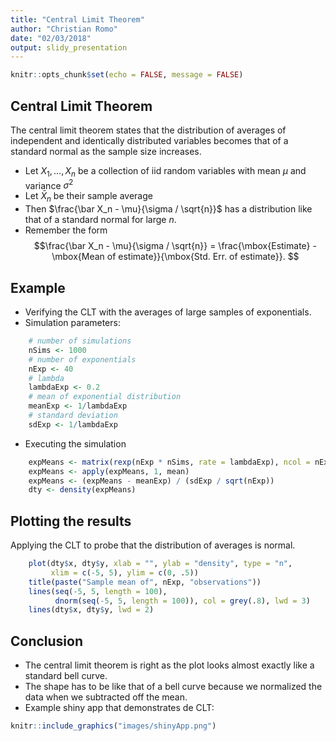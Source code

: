 ```yaml
---
title: "Central Limit Theorem"
author: "Christian Romo"
date: "02/03/2018"
output: slidy_presentation
---
```


```r
knitr::opts_chunk$set(echo = FALSE, message = FALSE)
```

## Central Limit Theorem

The central limit theorem states that the distribution of averages of independent and identically
distributed variables becomes that of a standard normal as the sample size increases.

- Let $X_1,\ldots,X_n$ be a collection of iid random variables with mean $\mu$ and variance $\sigma^2$
- Let $\bar X_n$ be their sample average
- Then $\frac{\bar X_n - \mu}{\sigma / \sqrt{n}}$ has a distribution like that of a standard normal for large $n$.
- Remember the form
$$\frac{\bar X_n - \mu}{\sigma / \sqrt{n}} = 
    \frac{\mbox{Estimate} - \mbox{Mean of estimate}}{\mbox{Std. Err. of estimate}}.
$$

## Example

- Verifying the CLT with the averages of large samples of exponentials.
- Simulation parameters:
```r
    # number of simulations
    nSims <- 1000
    # number of exponentials
    nExp <- 40
    # lambda
    lambdaExp <- 0.2
    # mean of exponential distribution
    meanExp <- 1/lambdaExp
    # standard deviation
    sdExp <- 1/lambdaExp
```

- Executing the simulation
```r
    expMeans <- matrix(rexp(nExp * nSims, rate = lambdaExp), ncol = nExp)
    expMeans <- apply(expMeans, 1, mean)
    expMeans <- (expMeans - meanExp) / (sdExp / sqrt(nExp))
    dty <- density(expMeans)
```

## Plotting the results
Applying the CLT to probe that the distribution of averages is normal.
```r
    plot(dty$x, dty$y, xlab = "", ylab = "density", type = "n", 
         xlim = c(-5, 5), ylim = c(0, .5))
    title(paste("Sample mean of", nExp, "observations"))
    lines(seq(-5, 5, length = 100), 
          dnorm(seq(-5, 5, length = 100)), col = grey(.8), lwd = 3)
    lines(dty$x, dty$y, lwd = 2)
```

## Conclusion

- The central limit theorem is right as the plot looks almost exactly like a standard bell curve.
- The shape has to be like that of a bell curve because we normalized the data when we subtracted off
the mean.
- Example shiny app that demonstrates de CLT:

```r
knitr::include_graphics("images/shinyApp.png")
```
